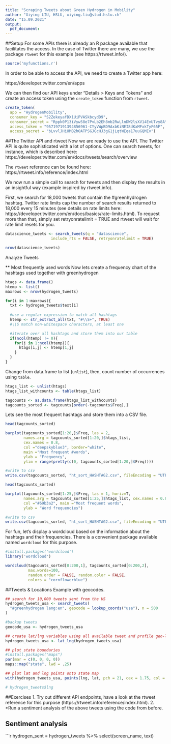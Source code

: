 ```yaml
---
title: "Scraping Tweets about Green Hydrogen in Mobility"
author: "Xiying LIU, HSLU, xiying.liu@stud.hslu.ch"
date: "15.09.2021"
output:
  pdf_document:
---
```


##Setup
For some APIs there is already an R package available that facilitates the access. In the case of Twitter there are many, we use the package `rtweet` for this example (see https://rtweet.info/).

```r
source('myfunctions.r')
```
In order to be able to access the API, we need to create a Twitter app here: 

https://developer.twitter.com/en/apps

We can then find our API keys under "Details > Keys and Tokens" and create an access token using the `create_token` function from `rtweet`.

```r
create_token(
  app = "HydrogenMobility",
  consumer_key = "S2ZekeyafDX1UiPVASkbcydD9",
  consumer_secret = "Rppk0P13iVyw58e7PvLb2Eh8mb2RwLlnDW2lsXV14EvUTvy8AY",
  access_token = "957197191394856961-CYyVWpBD9AxbKiNEI8dKxMFxkTyF65F",
  access_secret = "bLvvlJHiUMB2hOATPSGJGcHJ3gG1jLqtWEqa17uuGQMIv")

```

##The Twitter API and rtweet
Now we are ready to use the API. The Twitter API is quite sophisticated with a lot of options. One can search tweets, for instance, which is described here:
https://developer.twitter.com/en/docs/tweets/search/overview

The `rtweet` reference can be found here:
https://rtweet.info/reference/index.html

We now run a simple call to search for tweets and then display the results in an insightful way (example inspired by rtweet.info).

First, we search for 18,000 tweets that contain the #greenhydrogen hashtag. Twitter rate limits cap the number of search results returned to 18,000 every 15 minutes (see details on rate limits here: https://developer.twitter.com/en/docs/basics/rate-limits.html). To request more than that, simply set retryonratelimit = TRUE and rtweet will wait for rate limit resets for you.

```r
datascience_tweets <- search_tweets(q = "datascience", 
                    include_rts = FALSE, retryonratelimit = TRUE)
```


```r
nrow(datascience_tweets)
```
###########################################
############# Analyze Tweets ##############
###########################################


** Most frequently used words
Now lets create a frequency chart of the hashtags used together with greenhydrogen

```r
htags <- data.frame()
htemp <- list()
maxrows <- nrow(hydrogen_tweets)

for(i in 1:maxrows){
  txt <- hydrogen_tweets$text[i]
  
  #use a regular expression to match all hashtags
  htemp <- str_extract_all(txt, "#\\S+", TRUE)
  #\\S match non-whitespace characters, at least one

  #iterate over all hashtags and store them into our table
  if(ncol(htemp) != 0){
    for(j in 1:ncol(htemp)){
      htags[i,j] <- htemp[1,j]
    }
  }
}
```

Change from data.frame to list (`unlist`), then, count number of occurrences using `table`.
```r
htags_list <- unlist(htags)
htags_list_withcounts <- table(htags_list)

tagcounts <- as.data.frame(htags_list_withcounts)
tagcounts_sorted <- tagcounts[order(-tagcounts$Freq),]
```

Lets see the most frequent hashtags and store them into a CSV file.

```r
head(tagcounts_sorted)

barplot(tagcounts_sorted[1:20,]$Freq, las = 2, 
        names.arg = tagcounts_sorted[1:20,]$htags_list, 
        cex.names = 0.8,
        col ="deepskyblue3", border="white",
        main ="Most frequent #words",
        ylab = "Frequency",
        ylim = range(pretty(c(0, tagcounts_sorted[1:20,]$Freq))))
```

```r
#write to csv
write.csv(tagcounts_sorted, "ht_sort_HASHTAG2.csv", fileEncoding = "UTF-8")
```

```r
head(tagcounts_sorted)
```

```r
barplot(tagcounts_sorted[1:25,]$Freq, las = 1, horiz=T, 
        names.arg = tagcounts_sorted[1:25,]$htags_list, cex.names = 0.8,
        col ="#69b3a2", main ="Most frequent words",
        ylab = "Word frequencies")
```


```r
#write to csv
write.csv(tagcounts_sorted, "ht_sort_HASHTAG2.csv", fileEncoding = "UTF-8")

```

For fun, let's display a wordcloud based on the information about the hashtags and their frequencies. There is a convenient package available named `wordcloud` for this purpose.

```r
#install.packages('wordcloud')
library('wordcloud')

wordcloud(tagcounts_sorted[0:200,1], tagcounts_sorted[0:200,2], 
          max.words=100,
          random.order = FALSE, random.color = FALSE, 
          colors = "cornflowerblue")
```


##Tweets & Locations
Example with geocodes.

```r

## search for 10,000 tweets sent from the US
hydrogen_tweets_usa <- search_tweets(
  "#greenhydrogen lang:en", geocode = lookup_coords("usa"), n = 500
)

#backup tweets
geocode_usa <- hydrogen_tweets_usa
```

```r
## create lat/lng variables using all available tweet and profile geo-location data
hydrogen_tweets_usa <- lat_lng(hydrogen_tweets_usa)
```

```r
## plot state boundaries
#install.packages("maps")
par(mar = c(0, 0, 0, 0))
maps::map("state", lwd = .25)

## plot lat and lng points onto state map
with(hydrogen_tweets_usa, points(lng, lat, pch = 21, cex = 1.75, col = rgb(0, .9, .7, .75)))

# hydrogen_tweets$lng

```



##Exercises
1. Try out different API endpoints, have a look at the rtweet reference for this purpose (https://rtweet.info/reference/index.html).
2. *Run a sentiment analysis of the above tweets using the code from before.

## Sentiment analysis

```r
hydrogen_sent = hydrogen_tweets %>% select(screen_name, text)

